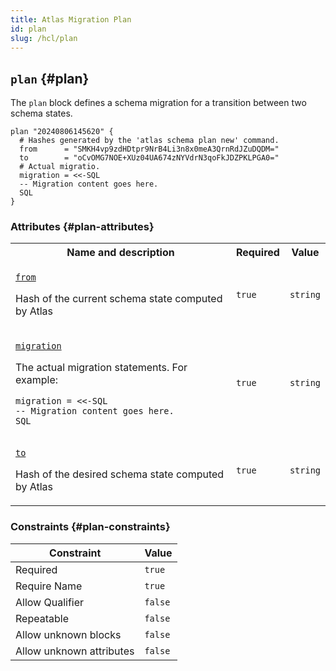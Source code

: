 ```yaml
---
title: Atlas Migration Plan
id: plan
slug: /hcl/plan
---
```




## `plan` {#plan}
The `plan` block defines a schema migration for a transition between two schema states.

~~~hcl
plan "20240806145620" {
  # Hashes generated by the 'atlas schema plan new' command.
  from      = "SMKH4vp9zdHDtpr9NrB4Li3n8x0meA3QrnRdJZuDQDM="
  to        = "oCvOMG7NOE+XUz04UA674zNYVdrN3qoFkJDZPKLPGA0="
  # Actual migratio.
  migration = <<-SQL
  -- Migration content goes here.
  SQL
}
~~~



### Attributes {#plan-attributes}



<table class="attributes-table">
  <tr>
    <th>Name and description</th>
    <th>Required</th>
    <th>Value</th>
  </tr>
  <tr>
<td id="plan.from" class="no-margin-bottom"><p><a href="#plan.from"><code>from</code></a></p>

Hash of the current schema state computed by Atlas
</td>
    <td><code>true</code></td>
  <td><code>string</code></td>
  </tr>
  <tr>
<td id="plan.migration" class="no-margin-bottom"><p><a href="#plan.migration"><code>migration</code></a></p>

The actual migration statements. For example:

~~~hcl
migration = <<-SQL
-- Migration content goes here.
SQL
~~~

</td>
    <td><code>true</code></td>
  <td><code>string</code></td>
  </tr>
  <tr>
<td id="plan.to" class="no-margin-bottom"><p><a href="#plan.to"><code>to</code></a></p>

Hash of the desired schema state computed by Atlas
</td>
    <td><code>true</code></td>
  <td><code>string</code></td>
  </tr>
</table>




### Constraints {#plan-constraints}



|    Constraint               |           Value
|-----------------------------|------------------------------------
| Required                    |      `true`
| Require Name                |      `true`
| Allow Qualifier             |      `false`
| Repeatable                  |      `false`
| Allow unknown blocks        |      `false`
| Allow unknown attributes    |      `false`

